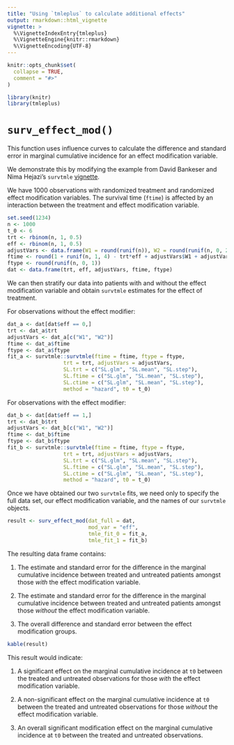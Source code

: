 ```yaml
---
title: "Using `tmleplus` to calculate additional effects"
output: rmarkdown::html_vignette
vignette: >
  %\VignetteIndexEntry{tmleplus}
  %\VignetteEngine{knitr::rmarkdown}
  %\VignetteEncoding{UTF-8}
---
```


```r
knitr::opts_chunk$set(
  collapse = TRUE,
  comment = "#>"
)
```

```r
library(knitr)
library(tmleplus)
```

# `surv_effect_mod()`

This function uses influence curves to calculate the difference and standard error in marginal cumulative incidence for an effect modification variable.

We demonstrate this by modifying the example from David Bankeser and Nima Hejazi's `survtmle` [vignette](https://cran.r-project.org/web/packages/survtmle/vignettes/survtmle_intro.html).

We have 1000 observations with randomized treatment and randomized effect modification variables. The survival time (`ftime`) is affected by an interaction between the treatment and effect modification variable.
```r
set.seed(1234)
n <- 1000
t_0 <- 6
trt <- rbinom(n, 1, 0.5)
eff <- rbinom(n, 1, 0.5)
adjustVars <- data.frame(W1 = round(runif(n)), W2 = round(runif(n, 0, 2)))
ftime <- round(1 + runif(n, 1, 4) - trt*eff + adjustVars$W1 + adjustVars$W2)
ftype <- round(runif(n, 0, 1))
dat <- data.frame(trt, eff, adjustVars, ftime, ftype)
```

We can then stratify our data into patients with and without the effect modification variable and obtain `survtmle` estimates for the effect of treatment.

For observations without the effect modifier:
```r
dat_a <- dat[dat$eff == 0,]
trt <- dat_a$trt
adjustVars <- dat_a[c("W1", "W2")]
ftime <- dat_a$ftime
ftype <- dat_a$ftype
fit_a <- survtmle::survtmle(ftime = ftime, ftype = ftype,
                  trt = trt, adjustVars = adjustVars,
                  SL.trt = c("SL.glm", "SL.mean", "SL.step"),
                  SL.ftime = c("SL.glm", "SL.mean", "SL.step"),
                  SL.ctime = c("SL.glm", "SL.mean", "SL.step"),
                  method = "hazard", t0 = t_0)
```

For observations with the effect modifier:
```r
dat_b <- dat[dat$eff == 1,]
trt <- dat_b$trt
adjustVars <- dat_b[c("W1", "W2")]
ftime <- dat_b$ftime
ftype <- dat_b$ftype
fit_b <- survtmle::survtmle(ftime = ftime, ftype = ftype,
                  trt = trt, adjustVars = adjustVars,
                  SL.trt = c("SL.glm", "SL.mean", "SL.step"),
                  SL.ftime = c("SL.glm", "SL.mean", "SL.step"),
                  SL.ctime = c("SL.glm", "SL.mean", "SL.step"),
                  method = "hazard", t0 = t_0)
```

Once we have obtained our two `survtmle` fits, we need only to specify the full data set, our effect modification variable, and the names of our `survtmle` objects.

```r
result <- surv_effect_mod(dat_full = dat,
                          mod_var = "eff",
                          tmle_fit_0 = fit_a,
                          tmle_fit_1 = fit_b)
```

The resulting data frame contains:

1. The estimate and standard error for the difference in the marginal cumulative incidence between treated and untreated patients amongst those *with* the effect modification variable.

2. The estimate and standard error for the difference in the marginal cumulative incidence between treated and untreated patients amongst those *without* the effect modification variable.

3. The overall difference and standard error between the effect modification groups.

```r
kable(result)
```

This result would indicate:

1. A significant effect on the marginal cumulative incidence at `t0` between the treated and untreated observations for those *with* the effect modification variable.

2. A non-significant effect on the marginal cumulative incidence at `t0` between the treated and untreated observations for those *without* the effect modification variable.

3. An overall significant modification effect on the marginal cumulative incidence at `t0` between the treated and untreated observations.
